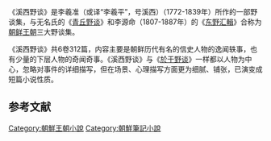 《溪西野谈》是李羲准（或译“李羲平”，号溪西）（1772-1839年）所作的一部野谈集，与无名氏的《[[青丘野谈|青丘野谈]]》和李源命（1807-1887年）的《[[东野汇輯|东野汇輯]]》合称为[[朝鲜王朝|朝鲜王朝]]三大野谈集{{r|通史|page=1438}}。

《溪西野谈》共6卷312篇，内容主要是朝鲜历代有名的信史人物的逸闻轶事，也有少量的下层人物的奇闻奇事。《溪西野谈》与《[[於于野谈|於于野谈]]》一样都以人物为中心，忽略对事件的详细描写，但在场景、心理描写方面更为细腻、铺张，已演变成短篇小说性质。{{r|金宽雄|page=281}}

==参考文献==
{{Reflist|refs=
<ref name="通史">{{cite book |author=李岩|coauthors=徐建顺、池水涌、俞成云  |title=《朝鲜文学通史》|year=2010年9月 |publisher=社会科学文献出版社 |location=北京|ISBN=978-7-5097-1511-6}}</ref>
<ref name="金宽雄">{{cite book |author=金宽雄|coauthors=金晶银|title=《韩国古代汉文小说史略》 |year=2011年1月|publisher=北京大学出版社 |location=北京|isbn=978-7-301-18103-4}}</ref>
}}

[[Category:朝鮮王朝小說|Category:朝鮮王朝小說]]
[[Category:朝鮮筆記小說|Category:朝鮮筆記小說]]
{{stub}}